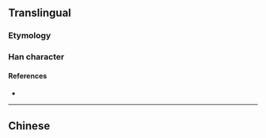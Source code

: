 {{also|攙}}
{{character info/new}}
==Translingual==

===Etymology===
{{Han simp|攙|f=毚|t=𫥎}}

===Han character===
{{Han char|rn=64|rad=手|as=09|sn=12|four=|canj=QNUY|ids=⿰扌𫥎}}

====References====
* {{Han ref|kx=0445.341|hdz=31922.040|uh=6400|ud=25600}}

----

==Chinese==
{{zh-see|攙}}